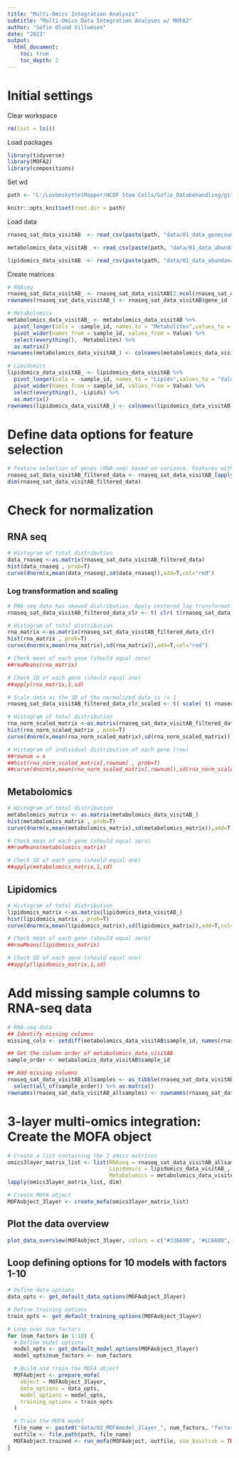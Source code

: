 ```yaml
---
title: "Multi-Omics Integration Analysis"
subtitle: "Multi-Omics Data Integration Analyses w/ MOFA2"
author: "Sofie Olund Villumsen"
date: "2023"
output: 
  html_document:
    toc: true
    toc_depth: 2
---
```


# Initial settings
Clear workspace
```r
rm(list = ls()) 
```

Load packages
```r
library(tidyverse)
library(MOFA2)
library(compositions)
```

Set wd
```r
path <- "L:/LovbeskyttetMapper/HCOF Stem Cells/Sofie_Databehandling/github/COFpaper_omics_adiposetissue/Multi-omics"

knitr::opts_knit$set(root.dir = path)
```

Load data
```r
rnaseq_sat_data_visitAB  <- read_csv(paste(path, "data/01_data_genecounts_proteincoding_rnaseq_sat_reducedsamples_visitAB.csv", sep="/"))

metabolomics_data_visitAB  <- read_csv(paste(path, "data/01_data_abundances_metabolomics_allsamples_visitAB.csv", sep="/")) 

lipidomics_data_visitAB  <- read_csv(paste(path, "data/01_data_abundances_lipidomics_allsamples_visitAB.csv", sep="/")) 
```

Create matrices
```r
# RNAseq
rnaseq_sat_data_visitAB_ <- rnaseq_sat_data_visitAB[2:ncol(rnaseq_sat_data_visitAB)] %>% as.matrix() 
rownames(rnaseq_sat_data_visitAB_) <- rnaseq_sat_data_visitAB$gene_id

# Metabolomics
metabolomics_data_visitAB_ <- metabolomics_data_visitAB %>% 
  pivot_longer(cols = -sample_id, names_to = "Metabolites",values_to = "Value") %>% 
  pivot_wider(names_from = sample_id, values_from = Value) %>% 
  select(everything(), -Metabolites) %>% 
  as.matrix()
rownames(metabolomics_data_visitAB_) <- colnames(metabolomics_data_visitAB[2:ncol(metabolomics_data_visitAB)])

# Lipidomics
lipidomics_data_visitAB_ <- lipidomics_data_visitAB %>% 
  pivot_longer(cols = -sample_id, names_to = "Lipids",values_to = "Value") %>% 
  pivot_wider(names_from = sample_id, values_from = Value) %>% 
  select(everything(), -Lipids) %>% 
  as.matrix()
rownames(lipidomics_data_visitAB_) <- colnames(lipidomics_data_visitAB[2:ncol(lipidomics_data_visitAB)])
```


# Define data options for feature selection
```r
# Feature selection of genes (RNA-seq) based on variance. Features with a variance below the threshold of 0.4 are removed. Calculating the variance of each gene (row) and creating a logical vector indicating genes having a variance greater than 0.4.
rnaseq_sat_data_visitAB_filtered_data <- rnaseq_sat_data_visitAB_[apply(rnaseq_sat_data_visitAB_, 1, var) > 0.4, ]
dim(rnaseq_sat_data_visitAB_filtered_data)
```

# Check for normalization
## RNA seq
```r
# Histogram of total distribution
data_rnaseq <-as.matrix(rnaseq_sat_data_visitAB_filtered_data)
hist(data_rnaseq , prob=T)
curve(dnorm(x,mean(data_rnaseq),sd(data_rnaseq)),add=T,col="red")
```

### Log transformation and scaling
```r
# RNA-seq data has skewed distribution. Apply centered log transformation (transpose matrix, as the input format is rows=samples, columns=variables)
rnaseq_sat_data_visitAB_filtered_data_clr <- t( clr( t(rnaseq_sat_data_visitAB_filtered_data) ) )

# Histogram of total distribution
rna_matrix <-as.matrix(rnaseq_sat_data_visitAB_filtered_data_clr)
hist(rna_matrix , prob=T)
curve(dnorm(x,mean(rna_matrix),sd(rna_matrix)),add=T,col="red")

# Check mean of each gene (should equal zero)
##rowMeans(rna_matrix)

# Check SD of each gene (should equal one)
##apply(rna_matrix,1,sd)

# Scale data as the SD of the normalized data is != 1
rnaseq_sat_data_visitAB_filtered_data_clr_scaled <- t( scale( t( rnaseq_sat_data_visitAB_filtered_data_clr ) ) )

# Histogram of total distribution
rna_norm_scaled_matrix <-as.matrix(rnaseq_sat_data_visitAB_filtered_data_clr_scaled)
hist(rna_norm_scaled_matrix , prob=T)
curve(dnorm(x,mean(rna_norm_scaled_matrix),sd(rna_norm_scaled_matrix)),add=T,col="red")

# Histogram of individual distribution of each gene (row)
##rownum = x
##hist(rna_norm_scaled_matrix[,rownum] , prob=T)
##curve(dnorm(x,mean(rna_norm_scaled_matrix[,rownum]),sd(rna_norm_scaled_matrix[,rownum])),add=T,col="red")
```



## Metabolomics
```r
# Histogram of total distribution
metabolomics_matrix <- as.matrix(metabolomics_data_visitAB_)
hist(metabolomics_matrix , prob=T)
curve(dnorm(x,mean(metabolomics_matrix),sd(metabolomics_matrix)),add=T,col="red")

# Check mean of each gene (should equal zero)
##rowMeans(metabolomics_matrix)

# Check SD of each gene (should equal one)
##apply(metabolomics_matrix,1,sd)
```



## Lipidomics
```r
# Histogram of total distribution
lipidomics_matrix <-as.matrix(lipidomics_data_visitAB_)
hist(lipidomics_matrix , prob=T)
curve(dnorm(x,mean(lipidomics_matrix),sd(lipidomics_matrix)),add=T,col="red")

# Check mean of each gene (should equal zero)
##rowMeans(lipidomics_matrix)

# Check SD of each gene (should equal one)
##apply(lipidomics_matrix,1,sd)
```


# Add missing sample columns to RNA-seq data
```r
# RNA-seq data
## Identify missing columns
missing_cols <- setdiff(metabolomics_data_visitAB$sample_id, names(rnaseq_sat_data_visitAB[2:ncol(rnaseq_sat_data_visitAB)]))

## Get the column order of metabolomics_data_visitAB
sample_order <- metabolomics_data_visitAB$sample_id

## Add missing columns 
rnaseq_sat_data_visitAB_allsamples <- as_tibble(rnaseq_sat_data_visitAB_filtered_data) %>% add_column(!!!set_names(rep(list(NA), length(missing_cols)), missing_cols), .before = 1) %>% 
  select(all_of(sample_order)) %>% as.matrix()
rownames(rnaseq_sat_data_visitAB_allsamples) <- rownames(rnaseq_sat_data_visitAB_filtered_data)
```



# 3-layer multi-omics integration: Create the MOFA object
```r
# Create a list containing the 3 omics matrices
omics3layer_matrix_list <- list(RNAseq = rnaseq_sat_data_visitAB_allsamples, 
                                Lipidomics = lipidomics_data_visitAB_,
                                Metabolomics = metabolomics_data_visitAB_)
lapply(omics3layer_matrix_list, dim)
```
```r
# Create MOFA object
MOFAobject_3layer <- create_mofa(omics3layer_matrix_list)
```

## Plot the data overview
```r
plot_data_overview(MOFAobject_3layer, colors = c("#336699", "#CC6600", "#F5BD1E")) 
```



## Loop defining options for 10 models with factors 1-10
```r
# Define data options
data_opts <- get_default_data_options(MOFAobject_3layer)

# Define training options
train_opts <- get_default_training_options(MOFAobject_3layer)

# Loop over num_factors
for (num_factors in 1:10) {
  # Define model options
  model_opts <- get_default_model_options(MOFAobject_3layer)
  model_opts$num_factors <- num_factors

  # Build and train the MOFA object
  MOFAobject <- prepare_mofa(
    object = MOFAobject_3layer,
    data_options = data_opts,
    model_options = model_opts,
    training_options = train_opts
  )

  # Train the MOFA model
  file_name <- paste0("data/02_MOFAmodel_3layer_", num_factors, "factor.hdf5")
  outfile <- file.path(path, file_name)
  MOFAobject.trained <- run_mofa(MOFAobject, outfile, use_basilisk = TRUE)
}
```




